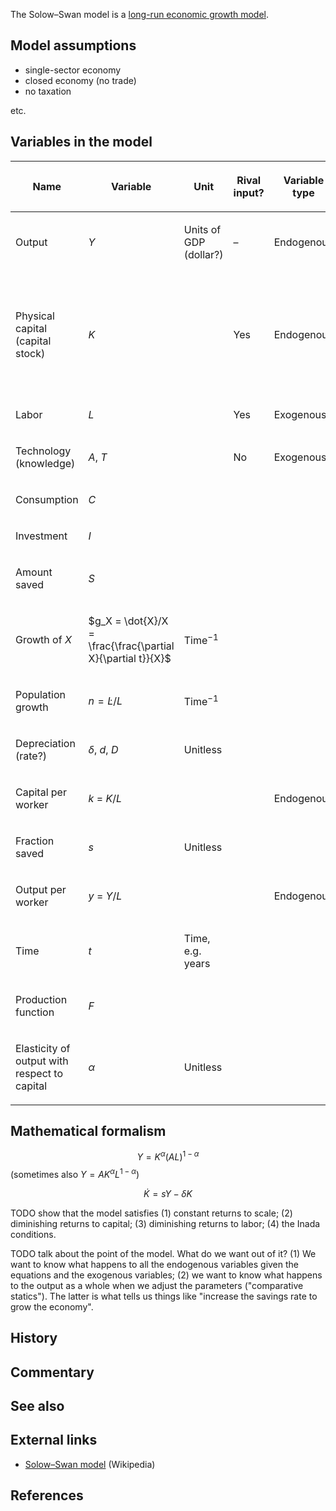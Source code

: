 The Solow–Swan model is a [[long-run economic growth model]].

==Model assumptions==

* single-sector economy
* closed economy (no trade)
* no taxation

etc.

==Variables in the model==

{| class="sortable wikitable"
! Name !! Variable !! Unit !! Rival input? !! Variable type !! Notes
|-
| Output || ''Y'' || Units of GDP (dollar?) || &ndash; || Endogenous ||
|-
| Physical capital (capital stock) || ''K'' || || Yes || Endogenous || Physical capital includes things like machines, computers, buildings, etc.
|-
| Labor || ''L'' || || Yes || Exogenous ||
|-
| Technology (knowledge) || ''A'', ''T'' || || No || Exogenous ||
|-
| Consumption || ''C'' || ||
|-
| Investment || ''I'' || ||
|-
| Amount saved || ''S'' || ||
|-
| Growth of ''X'' || <math>g_X = \dot{X}/X = \frac{\frac{\partial X}{\partial t}}{X}</math> || <math>\text{Time}^{-1}</math> || ||
|-
| Population growth || <math>n = \dot L / L</math> || <math>\text{Time}^{-1}</math> || ||
|-
| Depreciation (rate?) || ''&delta;'', ''d'', ''D'' || Unitless ||
|-
| Capital per worker || ''k'' = ''K''/''L'' || || || Endogenous ||
|-
| Fraction saved || ''s'' || Unitless ||
|-
| Output per worker || ''y'' = ''Y''/''L'' || || || Endogenous ||
|-
| Time || ''t'' || Time, e.g. years ||
|-
| Production function || ''F'' || || ||
|-
| Elasticity of output with respect to capital || ''&alpha;'' || Unitless ||
|}

==Mathematical formalism==

:<math>Y = K^\alpha (AL)^{1-\alpha}</math> (sometimes also <math>Y = AK^\alpha L^{1-\alpha}</math>)

:<math>\dot K = sY - \delta K</math>

TODO show that the model satisfies (1) constant returns to scale; (2) diminishing returns to capital; (3) diminishing returns to labor; (4) the Inada conditions.

TODO talk about the point of the model. What do we want out of it? (1) We want to know what happens to all the endogenous variables given the equations and the exogenous variables; (2) we want to know what happens to the output as a whole when we adjust the parameters ("comparative statics"). The latter is what tells us things like "increase the savings rate to grow the economy".

==History==

==Commentary==

==See also==

==External links==

* [[wikipedia:Solow–Swan model|Solow–Swan model]] (Wikipedia)

==References==
